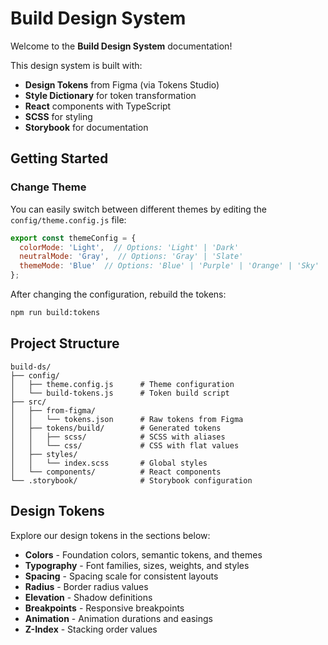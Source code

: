 # Build Design System

Welcome to the **Build Design System** documentation!

This design system is built with:
- **Design Tokens** from Figma (via Tokens Studio)
- **Style Dictionary** for token transformation
- **React** components with TypeScript
- **SCSS** for styling
- **Storybook** for documentation

## Getting Started

### Change Theme

You can easily switch between different themes by editing the `config/theme.config.js` file:

```javascript
export const themeConfig = {
  colorMode: 'Light',  // Options: 'Light' | 'Dark'
  neutralMode: 'Gray',  // Options: 'Gray' | 'Slate'
  themeMode: 'Blue'  // Options: 'Blue' | 'Purple' | 'Orange' | 'Sky'
};
```

After changing the configuration, rebuild the tokens:

```bash
npm run build:tokens
```

## Project Structure

```
build-ds/
├── config/
│   ├── theme.config.js      # Theme configuration
│   └── build-tokens.js      # Token build script
├── src/
│   ├── from-figma/
│   │   └── tokens.json      # Raw tokens from Figma
│   ├── tokens/build/        # Generated tokens
│   │   ├── scss/            # SCSS with aliases
│   │   └── css/             # CSS with flat values
│   ├── styles/
│   │   └── index.scss       # Global styles
│   └── components/          # React components
└── .storybook/              # Storybook configuration
```

## Design Tokens

Explore our design tokens in the sections below:
- **Colors** - Foundation colors, semantic tokens, and themes
- **Typography** - Font families, sizes, weights, and styles
- **Spacing** - Spacing scale for consistent layouts
- **Radius** - Border radius values
- **Elevation** - Shadow definitions
- **Breakpoints** - Responsive breakpoints
- **Animation** - Animation durations and easings
- **Z-Index** - Stacking order values
